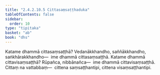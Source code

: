 ```yaml
---
title: "2.4.2.10.5 Cittasaṃsaṭṭhaduka"
tableOfContents: false
sidebar:
  order: 10
type: "tipitaka"
basket: "ab"
book: "dhs"
---
```



<DynamicBreadcrumb />

<Division number="1533" book="dhs">

<Paragraph number="2244" book="dhs">
Katame dhammā cittasaṃsaṭṭhā? Vedanākkhandho, saññākkhandho, saṅkhārakkhandho—  ime dhammā cittasaṃsaṭṭhā.
</Paragraph>

</Division>
<Division number="1534" book="dhs">

<Paragraph number="2245" book="dhs">
Katame dhammā cittavisaṃsaṭṭhā? Rūpañca, nibbānañca—  ime dhammā cittavisaṃsaṭṭhā. Cittaṃ na vattabbaṃ—  cittena saṃsaṭṭhantipi, cittena visaṃsaṭṭhantipi.
</Paragraph>
</Division>